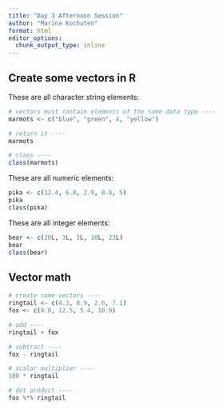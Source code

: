 ```yaml
---
title: "Day 3 Afternoon Session"
author: "Marina Kochuten"
format: html
editor_options: 
  chunk_output_type: inline
---
```


## Create some vectors in R

These are all character string elements:
```r
# vectors must contain elements of the same data type ----
marmots <- c("blue", "green", 4, "yellow")

# return it ----
marmots

# class ----
class(marmots)
```
These are all numeric elements:
```r
pika <- c(12.4, 6.8, 2.9, 8.8, 5)
pika
class(pika)
```
These are all integer elements:
```r
bear <- c(20L, 3L, 5L, 18L, 23L)
bear
class(bear)
```

## Vector math


```r
# create some vectors ----
ringtail <- c(4.3, 8.9, 2.6, 7.1)
fox <- c(9.0, 12.5, 5.4, 10.9)

# add ----
ringtail + fox

# subtract ----
fox - ringtail

# scalar multiplier ----
100 * ringtail

# dot product ----
fox %*% ringtail
```
















